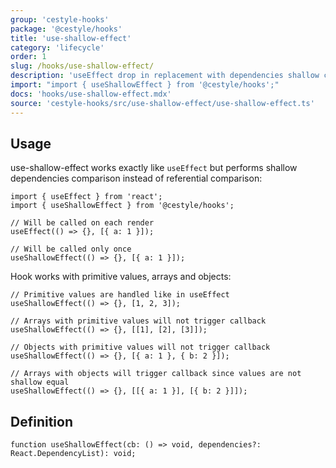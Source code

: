 ```yaml
---
group: 'cestyle-hooks'
package: '@cestyle/hooks'
title: 'use-shallow-effect'
category: 'lifecycle'
order: 1
slug: /hooks/use-shallow-effect/
description: 'useEffect drop in replacement with dependencies shallow comparison'
import: "import { useShallowEffect } from '@cestyle/hooks';"
docs: 'hooks/use-shallow-effect.mdx'
source: 'cestyle-hooks/src/use-shallow-effect/use-shallow-effect.ts'
---
```


## Usage

use-shallow-effect works exactly like `useEffect` but performs shallow dependencies comparison instead of referential comparison:

```tsx
import { useEffect } from 'react';
import { useShallowEffect } from '@cestyle/hooks';

// Will be called on each render
useEffect(() => {}, [{ a: 1 }]);

// Will be called only once
useShallowEffect(() => {}, [{ a: 1 }]);
```

Hook works with primitive values, arrays and objects:

```tsx
// Primitive values are handled like in useEffect
useShallowEffect(() => {}, [1, 2, 3]);

// Arrays with primitive values will not trigger callback
useShallowEffect(() => {}, [[1], [2], [3]]);

// Objects with primitive values will not trigger callback
useShallowEffect(() => {}, [{ a: 1 }, { b: 2 }]);

// Arrays with objects will trigger callback since values are not shallow equal
useShallowEffect(() => {}, [[{ a: 1 }], [{ b: 2 }]]);
```

## Definition

```tsx
function useShallowEffect(cb: () => void, dependencies?: React.DependencyList): void;
```
